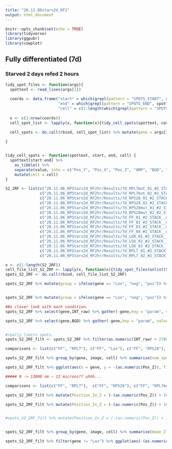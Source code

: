 ```yaml
---
title: "20.11.06starv2d_RF2"
output: html_document
---
```


```r
knitr::opts_chunk$set(echo = TRUE)
library(tidyverse)
library(ggpubr)
library(cowplot)
```

## Fully differentiated (7d)
### Starved 2 days refed 2 hours

```r

tidy_spot_files <- function(args){ 
  spottext <- read_lines(args[1])
  
  coords <- data.frame("start" = which(grepl(pattern = "SPOTS_START", spottext))+2, 
                       "end" = which(grepl(pattern = "SPOTS_END", spottext))-1,
                       "cell" = c(1:length(which(grepl(pattern = "SPOTS_START", spottext))+2)))
  
  x <- c(1:nrow(coords))
  cell_spot_list <- lapply(x, function(x){tidy_cell_spots(spottext, coords$start[x], coords$end[x], coords$cell[x])})
  
  cell_spots <- do.call(rbind, cell_spot_list) %>% mutate(gene = args[3], day = args[2], image = args[4]) %>% select(gene, day, image, cell, everything())

}


tidy_cell_spots <- function(spottext, start, end, cell) {
  spottext[start:end] %>% 
    as_tibble() %>% 
    separate(value, into = c("Pos_Y", "Pos_X", "Pos_Z", "AMP", "BGD", "RES", "SigmaX", "SigmaY", "SigmaZ", "Cent_Y", "Cent_X", "Cent_Z", "MuY", "MuX", "MuZ", "ITERY_det", "Y_det", "X_det", "Z_det", "Y_min", "Y_max", "X_min", "X_max", "Z_min", "Z_max", "INT_raw", "INT_filt", "SC_det", "SC_det_norm", "TH_det", "TH_fit", "IN_nuc"), sep = "\t") %>% 
    mutate(cell = cell)
}

S2_2RF <- list(c("20.11.06_RPStarv2d_RF2hr/Results/7d_RPL7mut_01_#2_STACK__outline_spots_201108.txt" ,"2S_2RF", "RPL7mut", "01"),
               c("20.11.06_RPStarv2d_RF2hr/Results/7d_RPL7mut_02_#2_STACK__outline_spots_201108.txt", "2S_2RF", "RPL7mut", "02"),
               c("20.11.06_RPStarv2d_RF2hr/Results/7d_RPS28_01_#2_STACK__outline_spots_201108.txt", "2S_2RF", "RPS28", "01"),
               c("20.11.06_RPStarv2d_RF2hr/Results/7d_RPS28_02_#2_STACK__outline_spots_201108.txt", "2S_2RF", "RPS28", "02"),
               c("20.11.06_RPStarv2d_RF2hr/Results/7d_RPS28mut_01_#2_STACK__outline_spots_201108.txt", "2S_2RF", "RPS28mut", "01"),
               c("20.11.06_RPStarv2d_RF2hr/Results/7d_RPS28mut_02_#2_STACK__outline_spots_201108.txt", "2S_2RF", "RPS28mut", "02"),
               c("20.11.06_RPStarv2d_RF2hr/Results/7d_FF_01_#2_STACK__outline_spots_201108.txt", "2S_2RF", "FF", "01"),
               c("20.11.06_RPStarv2d_RF2hr/Results/7d_FF_02_#2_STACK__outline_spots_201108.txt", "2S_2RF", "FF", "02"),
               c("20.11.06_RPStarv2d_RF2hr/Results/7d_FF_03_#2_STACK__outline_spots_201108.txt", "2S_2RF", "FF", "03"),
               c("20.11.06_RPStarv2d_RF2hr/Results/7d_FF_04_#2_STACK__outline_spots_201108.txt", "2S_2RF", "FF", "04"),
               c("20.11.06_RPStarv2d_RF2hr/Results/7d_LOX_01_#2_STACK__outline_spots_201108.txt", "2S_2RF", "Lox", "01"),
               c("20.11.06_RPStarv2d_RF2hr/Results/7d_LOX_02_#2_STACK__outline_spots_201108.txt", "2S_2RF", "Lox", "02"),
               c("20.11.06_RPStarv2d_RF2hr/Results/7d_LOX_03_#2_STACK__outline_spots_201108.txt", "2S_2RF", "Lox", "03"),
               c("20.11.06_RPStarv2d_RF2hr/Results/7d_RPL7_01_#2_STACK__outline_spots_201108.txt", "2S_2RF", "RPL7", "01"),
               c("20.11.06_RPStarv2d_RF2hr/Results/7d_RPL7_02_#2_STACK__outline_spots_201108.txt", "2S_2RF", "RPL7", "02"))

x <- c(1:length(S2_2RF))
cell_file_list_S2_2RF <- lapply(x, function(x){tidy_spot_files(unlist(S2_2RF[x]))})
spots_S2_2RF <- do.call(rbind, cell_file_list_S2_2RF) 

```

```r

spots_S2_2RF %>% mutate(group = ifelse(gene == "Lox", "neg", "pos")) %>% select(group, SigmaX, SigmaZ, BGD, Pos_Z) %>% gather(-group,key = "param", value = "value") %>% mutate(value = as.numeric(value)) %>% ggplot(aes(y=value, group = group, fill = group)) + geom_density(alpha = 0.5) + facet_wrap(.~param, scales = "free") + theme_cowplot()


spots_S2_2RF %>% mutate(group = ifelse(gene == "Lox", "neg", "pos")) %>% select(group, AMP, INT_raw, INT_filt) %>% gather(-group,key = "param", value = "value") %>% mutate(value = as.numeric(value)) %>% ggplot(aes(y=value, group = group, fill = group)) + geom_density(alpha = 0.5) + facet_wrap(.~param, scales = "free") + theme_cowplot() + ylim(0,2000)

##a closer look with each condition.
spots_S2_2RF %>% select(gene,INT_raw) %>% gather(-gene,key = "param", value = "value") %>% mutate(value = as.numeric(value)) %>% ggplot(aes(y=value, group = gene, fill = gene)) + geom_density(alpha = 0.5) + theme_cowplot() + ylim(1500,3000) + geom_hline(yintercept = 2450)

spots_S2_2RF %>% select(gene,BGD) %>% gather(-gene,key = "param", value = "value") %>% mutate(value = as.numeric(value)) %>% ggplot(aes(y=value, group = gene, fill = gene)) + geom_density(alpha = 0.5) + theme_cowplot() + ylim(750,1800) + geom_hline(yintercept = 1325) 


#really limits spots.
spots_S2_2RF_filt <- spots_S2_2RF %>% filter(as.numeric(INT_raw) > 2700, as.numeric(INT_raw) > 4000, TH_fit == 1, as.numeric(Pos_Z) > 3000, as.numeric(Pos_Z) < 19000)

```

```r

comparisons <- list(c("FF", "RPL7"), c("FF", "Lox"), c("FF", "RPS28"), c("FF", "RPL7mut"), c("FF", "RPS28mut"), c("RPL7", "RPL7mut"), c("RPS28", "RPS28mut"))

spots_S2_2RF_filt %>% group_by(gene, image, cell) %>% summarise(num_spots = n()) %>% ggplot(aes(x = gene, y = num_spots, fill = gene)) + geom_violin() + geom_boxplot(width = 0.25, outlier.shape = NA) + geom_point(alpha = 0.01, position = "jitter") + theme_cowplot() + guides(fill = FALSE, col = FALSE) + stat_compare_means(comparisons = comparisons, method = "wilcox.test") + labs(x = "", y = "Number of spots per cell") + EnvStats::stat_n_text(y.pos = -1) 

spots_S2_2RF_filt %>% ggplot(aes(x = gene, y = -(as.numeric(Pos_Z)), fill = gene)) + geom_point(alpha = 0.1, position = "jitter") + geom_violin() + geom_boxplot(width = 0.25, outlier.shape = NA) + theme_cowplot() + guides(fill = FALSE, col = FALSE) + stat_compare_means(comparisons = comparisons, method = "wilcox.test") + labs(x ="", y = "Raw FISH-quant -Pos_Z")

##### 0 -> 13000 nm ~ 13 microns?? uhhh...

comparisons <- list(c("FF", "RPL7"),  c("FF", "RPS28"), c("FF", "RPL7mut"), c("FF", "RPS28mut"), c("RPL7", "RPL7mut"), c("RPS28", "RPS28mut"))

spots_S2_2RF_filt %>% mutate(Position_In_Z = (-(as.numeric(Pos_Z)) + 16000)/1000) %>% filter(gene == "FF") %>% summarize(median(Position_In_Z))

spots_S2_2RF_filt %>% mutate(Position_In_Z = (-(as.numeric(Pos_Z)) + 16000)/1000) %>% filter(gene != "Lox") %>% ggplot(aes(x = gene, y = Position_In_Z, fill = gene)) + geom_violin() + geom_boxplot(width = 0.25, outlier.shape = NA) + geom_point(alpha = 0.001, position = "jitter") + theme_cowplot() + guides(fill = FALSE, col = FALSE) + stat_compare_means(comparisons = comparisons, method = "wilcox.test") + scale_fill_manual(values = c("#808080", "#e8c040", "#e8c040", "#b82080","#b82080")) + labs(x = "", y = "Position in Z (um)") + geom_hline(yintercept = 5.95, size = 1, linetype = "dashed") + geom_hline(yintercept = 0) + geom_hline(yintercept = 13)  


#spots_S2_2RF_filt %>% mutate(Position_In_Z = (-(as.numeric(Pos_Z)) + 16000)/1000) %>% filter(gene != "Lox") %>% ggplot(aes(x = Position_In_Z, fill = gene)) + geom_density(alpha = 0.5) + theme_cowplot() + scale_fill_manual(values = c("#808080", "#e8c040")) + labs(x = "Position in Z (um)") 


spots_S2_2RF_filt %>% group_by(gene, image, cell) %>% summarise(mean_Z = mean(-(as.numeric(Pos_Z))+16000, na.rm = TRUE), med_Z = median(-(as.numeric(Pos_Z))+16000, na.rm = TRUE)) %>% ggplot(aes(x = gene, y = med_Z, fill = gene)) + geom_violin() + geom_boxplot(width = 0.25) + geom_point(alpha = 0.01, position = "jitter") + theme_cowplot() + guides(fill = FALSE, col = FALSE) + stat_compare_means(comparisons = comparisons, method = "wilcox.test") + labs(x = "", y = "Median Position in Z per cell") + EnvStats::stat_n_text(y.pos = -10)

spots_S2_2RF_filt %>% filter(gene != "Lox") %>% ggplot(aes(-(as.numeric(Pos_Z))+16000, col = gene)) + stat_ecdf(size = 1.5) + theme_cowplot() + xlim(3000, 10000) + labs(x = "Position in Z", y = "Proportion of spots")


```